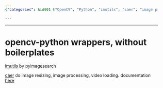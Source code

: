 ```yaml
---
{"categories": &id001 ["OpenCV", "Python", "imutils", "caer", "image processing", "video loading", "boilerplate code"], "category": "OpenCV", "date": "2023-12-22 23:52:59", "description": "This article discusses Python wrappers for OpenCV, specifically highlighting imutils by PyImagesearch and caer libraries. These libraries offer streamlined solutions for tasks like image resizing, processing, and video loading without requiring boilerplate code. The article provides a link to access further documentation on these tools.", "tags": *id001, "title": "opencv-python wrappers, without boilerplates"}

---
```


------

# opencv-python wrappers, without boilerplates

[imutils](https://github.com/pyimagesearch/imutils) by pyimagesearch

[caer](https://github.com/jasmcaus/caer) do image resizing, image processing, video loading. 
documentation [here](https://caer.readthedocs.io/en/latest/)

